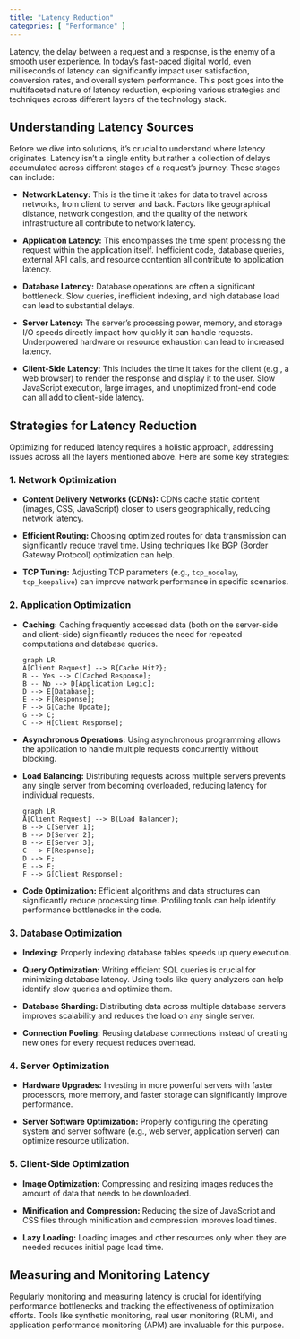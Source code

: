 ```yaml
---
title: "Latency Reduction"
categories: [ "Performance" ]
---
```



Latency, the delay between a request and a response, is the enemy of a smooth user experience.  In today's fast-paced digital world, even milliseconds of latency can significantly impact user satisfaction, conversion rates, and overall system performance. This post goes into the multifaceted nature of latency reduction, exploring various strategies and techniques across different layers of the technology stack.

## Understanding Latency Sources

Before we dive into solutions, it's crucial to understand where latency originates.  Latency isn't a single entity but rather a collection of delays accumulated across different stages of a request's journey.  These stages can include:

* **Network Latency:** This is the time it takes for data to travel across networks, from client to server and back. Factors like geographical distance, network congestion, and the quality of the network infrastructure all contribute to network latency.

* **Application Latency:** This encompasses the time spent processing the request within the application itself.  Inefficient code, database queries, external API calls, and resource contention all contribute to application latency.

* **Database Latency:**  Database operations are often a significant bottleneck.  Slow queries, inefficient indexing, and high database load can lead to substantial delays.

* **Server Latency:**  The server's processing power, memory, and storage I/O speeds directly impact how quickly it can handle requests.  Underpowered hardware or resource exhaustion can lead to increased latency.

* **Client-Side Latency:**  This includes the time it takes for the client (e.g., a web browser) to render the response and display it to the user.  Slow JavaScript execution, large images, and unoptimized front-end code can all add to client-side latency.


## Strategies for Latency Reduction

Optimizing for reduced latency requires a holistic approach, addressing issues across all the layers mentioned above. Here are some key strategies:

### 1. Network Optimization

* **Content Delivery Networks (CDNs):** CDNs cache static content (images, CSS, JavaScript) closer to users geographically, reducing network latency.

* **Efficient Routing:**  Choosing optimized routes for data transmission can significantly reduce travel time.  Using techniques like BGP (Border Gateway Protocol) optimization can help.

* **TCP Tuning:** Adjusting TCP parameters (e.g., `tcp_nodelay`, `tcp_keepalive`) can improve network performance in specific scenarios.

### 2. Application Optimization

* **Caching:** Caching frequently accessed data (both on the server-side and client-side) significantly reduces the need for repeated computations and database queries.

    ```mermaid
    graph LR
    A[Client Request] --> B{Cache Hit?};
    B -- Yes --> C[Cached Response];
    B -- No --> D[Application Logic];
    D --> E[Database];
    E --> F[Response];
    F --> G[Cache Update];
    G --> C;
    C --> H[Client Response];
    ```

* **Asynchronous Operations:**  Using asynchronous programming allows the application to handle multiple requests concurrently without blocking.

* **Load Balancing:** Distributing requests across multiple servers prevents any single server from becoming overloaded, reducing latency for individual requests.

    ```mermaid
    graph LR
    A[Client Request] --> B(Load Balancer);
    B --> C[Server 1];
    B --> D[Server 2];
    B --> E[Server 3];
    C --> F[Response];
    D --> F;
    E --> F;
    F --> G[Client Response];
    ```

* **Code Optimization:**  Efficient algorithms and data structures can significantly reduce processing time. Profiling tools can help identify performance bottlenecks in the code.

### 3. Database Optimization

* **Indexing:**  Properly indexing database tables speeds up query execution.

* **Query Optimization:**  Writing efficient SQL queries is crucial for minimizing database latency.  Using tools like query analyzers can help identify slow queries and optimize them.

* **Database Sharding:**  Distributing data across multiple database servers improves scalability and reduces the load on any single server.

* **Connection Pooling:**  Reusing database connections instead of creating new ones for every request reduces overhead.

### 4. Server Optimization

* **Hardware Upgrades:**  Investing in more powerful servers with faster processors, more memory, and faster storage can significantly improve performance.

* **Server Software Optimization:**  Properly configuring the operating system and server software (e.g., web server, application server) can optimize resource utilization.


### 5. Client-Side Optimization

* **Image Optimization:** Compressing and resizing images reduces the amount of data that needs to be downloaded.

* **Minification and Compression:**  Reducing the size of JavaScript and CSS files through minification and compression improves load times.

* **Lazy Loading:**  Loading images and other resources only when they are needed reduces initial page load time.


## Measuring and Monitoring Latency

Regularly monitoring and measuring latency is crucial for identifying performance bottlenecks and tracking the effectiveness of optimization efforts. Tools like synthetic monitoring, real user monitoring (RUM), and application performance monitoring (APM) are invaluable for this purpose.





